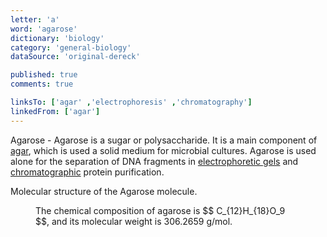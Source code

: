```yaml
---
letter: 'a'
word: 'agarose'
dictionary: 'biology'
category: 'general-biology'
dataSource: 'original-dereck'

published: true
comments: true

linksTo: ['agar' ,'electrophoresis' ,'chromatography']
linkedFrom: ['agar']
---
```


<a id="agarose">Agarose</a> - Agarose is a sugar or polysaccharide. It is a main component of [agar](#agar), which is used a solid medium for microbial cultures. Agarose is used alone for the separation of DNA fragments in [electrophoretic gels](#electrophoresis) and [chromatographic](#chromatography) protein purification.

Molecular structure of the Agarose molecule.

<Figure src="/dictionaries/biology/agarose.svg">
    The chemical composition of agarose is $$ C_{12}H_{18}O_9 $$, and its molecular weight is 306.2659 g/mol.
</Figure>